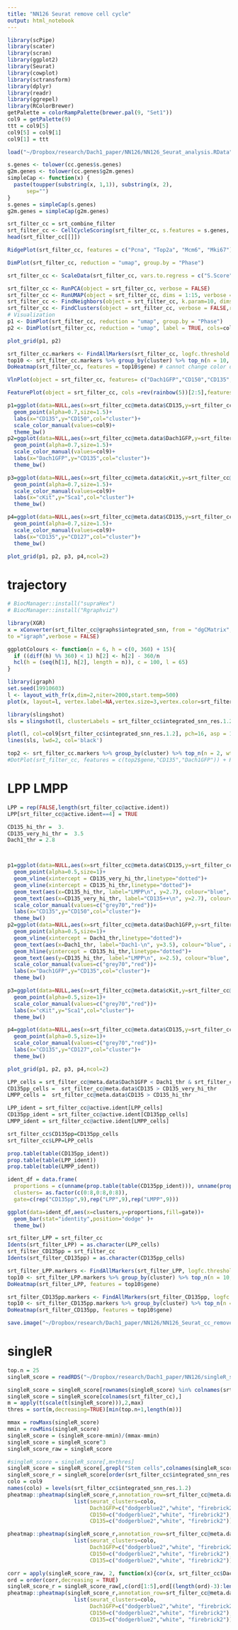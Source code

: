 ```yaml
---
title: "NN126 Seurat remove cell cycle"
output: html_notebook
---
```


```r
library(scPipe)
library(scater)
library(scran)
library(ggplot2)
library(Seurat)
library(cowplot)
library(sctransform)
library(dplyr)
library(readr)
library(ggrepel)
library(RColorBrewer)
getPalette = colorRampPalette(brewer.pal(9, "Set1"))
col9 = getPalette(9)
ttt = col9[5]
col9[5] = col9[1]
col9[1] = ttt
```

```r
load("~/Dropbox/research/Dach1_paper/NN126/NN126_Seurat_analysis.RData")
```

```r
s.genes <- tolower(cc.genes$s.genes)
g2m.genes <- tolower(cc.genes$g2m.genes)
simpleCap <- function(x) {
  paste(toupper(substring(x, 1,1)), substring(x, 2),
      sep="")
}
s.genes = simpleCap(s.genes)
g2m.genes = simpleCap(g2m.genes)
```

```r
srt_filter_cc = srt_combine_filter
srt_filter_cc <- CellCycleScoring(srt_filter_cc, s.features = s.genes, g2m.features = g2m.genes, set.ident = FALSE)
head(srt_filter_cc[[]])
```

```r
RidgePlot(srt_filter_cc, features = c("Pcna", "Top2a", "Mcm6", "Mki67"), ncol = 2,cols=getPalette(7))
```

```r
DimPlot(srt_filter_cc, reduction = "umap", group.by = "Phase")
```


```r
srt_filter_cc <- ScaleData(srt_filter_cc, vars.to.regress = c("S.Score", "G2M.Score"), features = rownames(srt_filter_cc),verbose = FALSE)
```

```r
srt_filter_cc <- RunPCA(object = srt_filter_cc, verbose = FALSE)
srt_filter_cc <- RunUMAP(object = srt_filter_cc, dims = 1:15, verbose = FALSE)
srt_filter_cc <- FindNeighbors(object = srt_filter_cc, k.param=10, dims = 1:15, verbose = FALSE)
srt_filter_cc <- FindClusters(object = srt_filter_cc, verbose = FALSE,resolution = 1.2)
# Visualization
p1 <- DimPlot(srt_filter_cc, reduction = "umap", group.by = "Phase")
p2 <- DimPlot(srt_filter_cc, reduction = "umap", label = TRUE, cols=col9)
```

```r
plot_grid(p1, p2)
```


```r
srt_filter_cc.markers <- FindAllMarkers(srt_filter_cc, logfc.threshold = 0.1,only.pos = TRUE,verbose=FALSE)
top10 <- srt_filter_cc.markers %>% group_by(cluster) %>% top_n(n = 10, wt = avg_logFC)
DoHeatmap(srt_filter_cc, features = top10$gene) # cannot change color of the color bar
```


```r
VlnPlot(object = srt_filter_cc, features= c("Dach1GFP","CD150","CD135","CD127","cKit"), cols=col9, ncol=2,pt.size=0.1)
```


```r
FeaturePlot(object = srt_filter_cc, cols =rev(rainbow(5))[2:5],features =c("Dach1GFP","CD11b","CD150","CD127","cKit","CD135","Sca1","PI"), pt.size =1)
```

```r
p1=ggplot(data=NULL,aes(x=srt_filter_cc@meta.data$CD135,y=srt_filter_cc@meta.data$CD150,col=srt_filter_cc@active.ident))+
  geom_point(alpha=0.7,size=1.5)+
  labs(x="CD135",y="CD150",col="cluster")+
  scale_color_manual(values=col9)+
  theme_bw()
p2=ggplot(data=NULL,aes(x=srt_filter_cc@meta.data$Dach1GFP,y=srt_filter_cc@meta.data$CD135,col=srt_filter_cc@active.ident))+
  geom_point(alpha=0.7,size=1.5)+
  scale_color_manual(values=col9)+
  labs(x="Dach1GFP",y="CD135",col="cluster")+
  theme_bw()

p3=ggplot(data=NULL,aes(x=srt_filter_cc@meta.data$cKit,y=srt_filter_cc@meta.data$Sca1,col=srt_filter_cc@active.ident))+
  geom_point(alpha=0.7,size=1.5)+
  scale_color_manual(values=col9)+
  labs(x="cKit",y="Sca1",col="cluster")+
  theme_bw()

p4=ggplot(data=NULL,aes(x=srt_filter_cc@meta.data$CD135,y=srt_filter_cc@meta.data$CD127,col=srt_filter_cc@active.ident))+
  geom_point(alpha=0.7,size=1.5)+
  scale_color_manual(values=col9)+
  labs(x="CD135",y="CD127",col="cluster")+
  theme_bw()

plot_grid(p1, p2, p3, p4,ncol=2)
```

# trajectory

```r
# BiocManager::install("supraHex")
# BiocManager::install("Rgraphviz")

library(XGR)
x = xConverter(srt_filter_cc@graphs$integrated_snn, from = "dgCMatrix",
to ="igraph",verbose = FALSE)
```

```r
ggplotColours <- function(n = 6, h = c(0, 360) + 15){
  if ((diff(h) %% 360) < 1) h[2] <- h[2] - 360/n
  hcl(h = (seq(h[1], h[2], length = n)), c = 100, l = 65)
}
```

```r
library(igraph)
set.seed(19910603)
l <- layout_with_fr(x,dim=2,niter=2000,start.temp=500)
plot(x, layout=l, vertex.label=NA,vertex.size=3,vertex.color=srt_filter_cc$integrated_snn_res.1.2,palette=col9)
```

```r
library(slingshot)
sls = slingshot(l, clusterLabels = srt_filter_cc$integrated_snn_res.1.2,start.clus=1)

plot(l, col=col9[srt_filter_cc$integrated_snn_res.1.2], pch=16, asp = 1)
lines(sls, lwd=2, col='black')
```

```r
top2 <- srt_filter_cc.markers %>% group_by(cluster) %>% top_n(n = 2, wt = avg_logFC)
#DotPlot(srt_filter_cc, features = c(top2$gene,"CD135","Dach1GFP")) + RotatedAxis()
```

# LPP LMPP

```r

LPP = rep(FALSE,length(srt_filter_cc@active.ident))
LPP[srt_filter_cc@active.ident==4] = TRUE

CD135_hi_thr =  3.
CD135_very_hi_thr =  3.5
Dach1_thr = 2.8



p1=ggplot(data=NULL,aes(x=srt_filter_cc@meta.data$CD135,y=srt_filter_cc@meta.data$CD150,col=LPP))+
  geom_point(alpha=0.5,size=1)+
  geom_vline(xintercept = CD135_very_hi_thr,linetype="dotted")+
  geom_vline(xintercept = CD135_hi_thr,linetype="dotted")+
  geom_text(aes(x=CD135_hi_thr, label="LMPP\n", y=2.7), colour="blue", angle=90, text=element_text(size=11))+
  geom_text(aes(x=CD135_very_hi_thr, label="CD135++\n", y=2.7), colour="blue", angle=90, text=element_text(size=11))+
  scale_color_manual(values=c("grey70","red"))+
  labs(x="CD135",y="CD150",col="cluster")+
  theme_bw()
p2=ggplot(data=NULL,aes(x=srt_filter_cc@meta.data$Dach1GFP,y=srt_filter_cc@meta.data$CD135,col=LPP))+
  geom_point(alpha=0.5,size=1)+
  geom_vline(xintercept = Dach1_thr,linetype="dotted")+
  geom_text(aes(x=Dach1_thr, label="Dach1-\n", y=3.5), colour="blue", angle=90, text=element_text(size=11))+
  geom_hline(yintercept = CD135_hi_thr,linetype="dotted")+
  geom_text(aes(y=CD135_hi_thr, label="LMPP\n", x=2.5), colour="blue", text=element_text(size=11))+
  scale_color_manual(values=c("grey70","red"))+
  labs(x="Dach1GFP",y="CD135",col="cluster")+
  theme_bw()

p3=ggplot(data=NULL,aes(x=srt_filter_cc@meta.data$cKit,y=srt_filter_cc@meta.data$Sca1,col=LPP))+
  geom_point(alpha=0.5,size=1)+
  scale_color_manual(values=c("grey70","red"))+
  labs(x="cKit",y="Sca1",col="cluster")+
  theme_bw()

p4=ggplot(data=NULL,aes(x=srt_filter_cc@meta.data$CD135,y=srt_filter_cc@meta.data$CD127,col=LPP))+
  geom_point(alpha=0.5,size=1)+
  scale_color_manual(values=c("grey70","red"))+
  labs(x="CD135",y="CD127",col="cluster")+
  theme_bw()

plot_grid(p1, p2, p3, p4,ncol=2)
```

```r
LPP_cells = srt_filter_cc@meta.data$Dach1GFP < Dach1_thr & srt_filter_cc@meta.data$CD135 > CD135_hi_thr
CD135pp_cells =  srt_filter_cc@meta.data$CD135 > CD135_very_hi_thr
LMPP_cells =  srt_filter_cc@meta.data$CD135 > CD135_hi_thr

LPP_ident = srt_filter_cc@active.ident[LPP_cells]
CD135pp_ident = srt_filter_cc@active.ident[CD135pp_cells]
LMPP_ident = srt_filter_cc@active.ident[LMPP_cells]
```

```r
srt_filter_cc$CD135pp=CD135pp_cells
srt_filter_cc$LPP=LPP_cells
```

```r
prop.table(table(CD135pp_ident))
prop.table(table(LPP_ident))
prop.table(table(LMPP_ident))
```

```r
ident_df = data.frame(
  proportions = c(unname(prop.table(table(CD135pp_ident))), unname(prop.table(table(LPP_ident))), unname(prop.table(table(LMPP_ident)))),
  clusters= as.factor(c(0:8,0:8,0:8)),
  gate=c(rep("CD135pp",9),rep("LPP",9),rep("LMPP",9)))

ggplot(data=ident_df,aes(x=clusters,y=proportions,fill=gate))+
  geom_bar(stat="identity",position="dodge" )+
  theme_bw()

```


```r
srt_filter_LPP = srt_filter_cc
Idents(srt_filter_LPP) = as.character(LPP_cells)
srt_filter_CD135pp = srt_filter_cc
Idents(srt_filter_CD135pp) = as.character(CD135pp_cells)
```


```r
srt_filter_LPP.markers <- FindAllMarkers(srt_filter_LPP, logfc.threshold = 0.1,only.pos = TRUE,verbose=FALSE)
top10 <- srt_filter_LPP.markers %>% group_by(cluster) %>% top_n(n = 10, wt = avg_logFC)
DoHeatmap(srt_filter_LPP, features = top10$gene)
```

```r
srt_filter_CD135pp.markers <- FindAllMarkers(srt_filter_CD135pp, logfc.threshold = 0.1,only.pos = TRUE,verbose=FALSE)
top10 <- srt_filter_CD135pp.markers %>% group_by(cluster) %>% top_n(n = 10, wt = avg_logFC)
DoHeatmap(srt_filter_CD135pp, features = top10$gene)
```


```r
save.image("~/Dropbox/research/Dach1_paper/NN126/NN126_Seurat_cc_removel.RData")
```

# singleR

```r
top.n = 25
singleR_score = readRDS("~/Dropbox/research/Dach1_paper/NN126/singleR_score.Rds")

singleR_score = singleR_score[rownames(singleR_score) %in% colnames(srt_filter_cc),]
singleR_score = singleR_score[colnames(srt_filter_cc),]
m = apply(t(scale(t(singleR_score))),2,max)
thres = sort(m,decreasing=TRUE)[min(top.n+1,length(m))]

mmax = rowMaxs(singleR_score)
mmin = rowMins(singleR_score)
singleR_score = (singleR_score-mmin)/(mmax-mmin)
singleR_score = singleR_score^3
singleR_score_raw = singleR_score

#singleR_score = singleR_score[,m>thres]
singleR_score = singleR_score[,grepl("Stem cells",colnames(singleR_score))]
singleR_score_r = singleR_score[order(srt_filter_cc$integrated_snn_res.1.2),]
colo = col9
names(colo) = levels(srt_filter_cc$integrated_snn_res.1.2)
pheatmap::pheatmap(singleR_score_r,annotation_row=srt_filter_cc@meta.data[,c("seurat_clusters","Dach1GFP","CD150","CD135")],show_rownames=FALSE,cluster_rows = FALSE, annotation_colors=
                     list(seurat_clusters=colo,
                          Dach1GFP=c("dodgerblue2","white", "firebrick2"),
                          CD150=c("dodgerblue2","white", "firebrick2"), 
                          CD135=c("dodgerblue2","white", "firebrick2")))
```

```r
pheatmap::pheatmap(singleR_score_r,annotation_row=srt_filter_cc@meta.data[,c("seurat_clusters","Dach1GFP","CD150","CD135")],show_rownames=FALSE,cluster_rows = TRUE, annotation_colors=
                     list(seurat_clusters=colo,
                          Dach1GFP=c("dodgerblue2","white", "firebrick2"),
                          CD150=c("dodgerblue2","white", "firebrick2"), 
                          CD135=c("dodgerblue2","white", "firebrick2")))
```


```r
corr = apply(singleR_score_raw, 2, function(x){cor(x, srt_filter_cc$Dach1GFP,method="spearman")})
ord = order(corr,decreasing = TRUE)
singleR_score_r = singleR_score_raw[,c(ord[1:5],ord[(length(ord)-3):length(ord)])]
pheatmap::pheatmap(singleR_score_r,annotation_row=srt_filter_cc@meta.data[,c("seurat_clusters","Dach1GFP","CD150","CD135")],show_rownames=FALSE, annotation_colors=
                     list(seurat_clusters=colo,
                          Dach1GFP=c("dodgerblue2","white", "firebrick2"),
                          CD150=c("dodgerblue2","white", "firebrick2"), 
                          CD135=c("dodgerblue2","white", "firebrick2")))
```


```r

```

